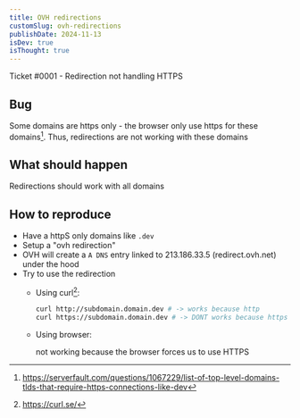 ```yaml
---
title: OVH redirections
customSlug: ovh-redirections
publishDate: 2024-11-13
isDev: true
isThought: true
---
```


Ticket #0001 - Redirection not handling HTTPS

## Bug

Some domains are https only - the browser only use https for these domains[^https-only]. Thus, redirections are not working with these domains

## What should happen

Redirections should work with all domains

## How to reproduce

- Have a httpS only domains like `.dev`
- Setup a "ovh redirection"
- OVH will create a `A DNS` entry linked to 213.186.33.5 (redirect.ovh.net) under the hood
- Try to use the redirection
    - Using curl[^curl]:

        ```sh
        curl http://subdomain.domain.dev # -> works because http
        curl https://subdomain.domain.dev # -> DONT works because https
        ```
    - Using browser:

        not working because the browser forces us to use HTTPS


[^https-only]: https://serverfault.com/questions/1067229/list-of-top-level-domains-tlds-that-require-https-connections-like-dev
[^curl]: https://curl.se/
